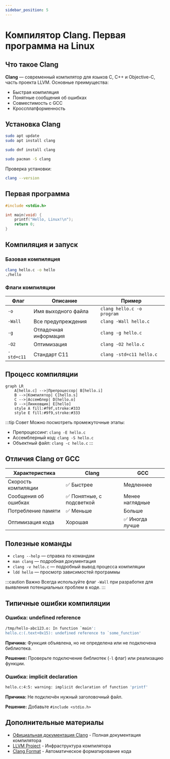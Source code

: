 ```yaml
---
sidebar_position: 5
---
```


# Компилятор Clang. Первая программа на Linux

## Что такое Clang

**Clang** — современный компилятор для языков C, C++ и Objective-C, часть проекта LLVM. Основные преимущества:
- Быстрая компиляция
- Понятные сообщения об ошибках
- Совместимость с GCC
- Кроссплатформенность

## Установка Clang


<Tabs>
  <TabItem value="ubuntu" label="Ubuntu/Debian" default>

```bash
sudo apt update
sudo apt install clang
```

  </TabItem>
  <TabItem value="fedora" label="Fedora/RHEL">

```bash
sudo dnf install clang
```

  </TabItem>
  <TabItem value="arch" label="Arch Linux">

```bash
sudo pacman -S clang
```

  </TabItem>
</Tabs>

Проверка установки:
```bash
clang --version
```

## Первая программа

```c title="hello.c" showLineNumbers
#include <stdio.h>

int main(void) {
    printf("Hello, Linux!\n");
    return 0;
}
```

## Компиляция и запуск

### Базовая компиляция

```bash
clang hello.c -o hello
./hello
```

### Флаги компиляции

| Флаг | Описание | Пример |
|------|----------|--------|
| `-o` | Имя выходного файла | `clang hello.c -o program` |
| `-Wall` | Все предупреждения | `clang -Wall hello.c` |
| `-g` | Отладочная информация | `clang -g hello.c` |
| `-O2` | Оптимизация | `clang -O2 hello.c` |
| `-std=c11` | Стандарт C11 | `clang -std=c11 hello.c` |

## Процесс компиляции

```mermaid
graph LR
    A[hello.c] -->|Препроцессор| B[hello.i]
    B -->|Компилятор| C[hello.s]
    C -->|Ассемблер| D[hello.o]
    D -->|Линковщик| E[hello]
    style A fill:#f9f,stroke:#333
    style E fill:#9f9,stroke:#333
```

:::tip Совет
Можно посмотреть промежуточные этапы:
- Препроцессинг: `clang -E hello.c`
- Ассемблерный код: `clang -S hello.c`
- Объектный файл: `clang -c hello.c`
:::

## Отличия Clang от GCC

| Характеристика | Clang | GCC |
|----------------|-------|-----|
| Скорость компиляции | ✅ Быстрее | Медленнее |
| Сообщения об ошибках | ✅ Понятные, с подсветкой | Менее наглядные |
| Потребление памяти | ✅ Меньше | Больше |
| Оптимизация кода | Хорошая | ✅ Иногда лучше |

## Полезные команды

- `clang --help` — справка по командам
- `man clang` — подробная документация
- `clang -v hello.c` — подробный вывод процесса компиляции
- `ldd hello` — просмотр зависимостей программы

:::caution Важно
Всегда используйте флаг `-Wall` при разработке для выявления потенциальных проблем в коде.
:::

## Типичные ошибки компиляции

### Ошибка: undefined reference

```bash
/tmp/hello-abc123.o: In function `main':
hello.c:(.text+0x15): undefined reference to `some_function'
```

**Причина:** Функция объявлена, но не определена или не подключена библиотека.

**Решение:** Проверьте подключение библиотек (`-l` флаг) или реализацию функции.

### Ошибка: implicit declaration

```bash
hello.c:4:5: warning: implicit declaration of function 'printf'
```

**Причина:** Не подключён нужный заголовочный файл.

**Решение:** Добавьте `#include <stdio.h>`

## Дополнительные материалы

- [Официальная документация Clang](https://clang.llvm.org/docs/) - Полная документация компилятора
- [LLVM Project](https://llvm.org/) - Инфраструктура компилятора
- [Clang Format](https://clang.llvm.org/docs/ClangFormat.html) - Автоматическое форматирование кода
